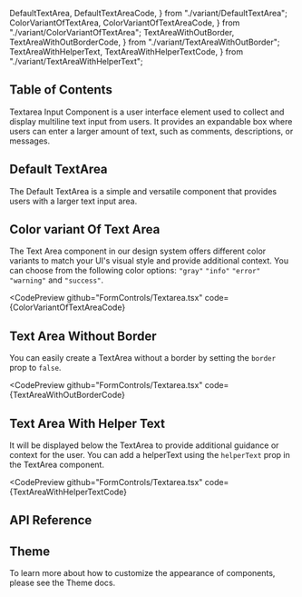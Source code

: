   DefaultTextArea,
  DefaultTextAreaCode,
} from "./variant/DefaultTextArea";
  ColorVariantOfTextArea,
  ColorVariantOfTextAreaCode,
} from "./variant/ColorVariantOfTextArea";
  TextAreaWithOutBorder,
  TextAreaWithOutBorderCode,
} from "./variant/TextAreaWithOutBorder";
  TextAreaWithHelperText,
  TextAreaWithHelperTextCode,
} from "./variant/TextAreaWithHelperText";


## Table of Contents

Textarea Input Component is a user interface element used to collect and display multiline text input from users. It provides an expandable box where users can enter a larger amount of text, such as comments, descriptions, or messages.

## Default TextArea

The Default TextArea is a simple and versatile component that provides users with a larger text input area.

<CodePreview github="FormControls/Textarea.tsx" code={DefaultTextAreaCode}>
  <DefaultTextArea />
</CodePreview>

## Color variant Of Text Area

The Text Area component in our design system offers different color variants to match your UI's visual style and provide additional context. You can choose from the following color options: `"gray"` `"info"` `"error"` `"warning"` and `"success"`.

<CodePreview
  github="FormControls/Textarea.tsx"
  code={ColorVariantOfTextAreaCode}
>
  <ColorVariantOfTextArea />
</CodePreview>

## Text Area Without Border

You can easily create a TextArea without a border by setting the `border` prop to `false`.

<CodePreview
  github="FormControls/Textarea.tsx"
  code={TextAreaWithOutBorderCode}
>
  <TextAreaWithOutBorder />
</CodePreview>

## Text Area With Helper Text

It will be displayed below the TextArea to provide additional guidance or context for the user. You can add a helperText using the `helperText` prop in the TextArea component.

<CodePreview
  github="FormControls/Textarea.tsx"
  code={TextAreaWithHelperTextCode}
>
  <TextAreaWithHelperText />
</CodePreview>

## API Reference

<ComponentApi data={textareaApiData} />

## Theme

To learn more about how to customize the appearance of components, please see the Theme docs.

<CssThemePreview code={useTheme().theme.formControls.textarea} />
